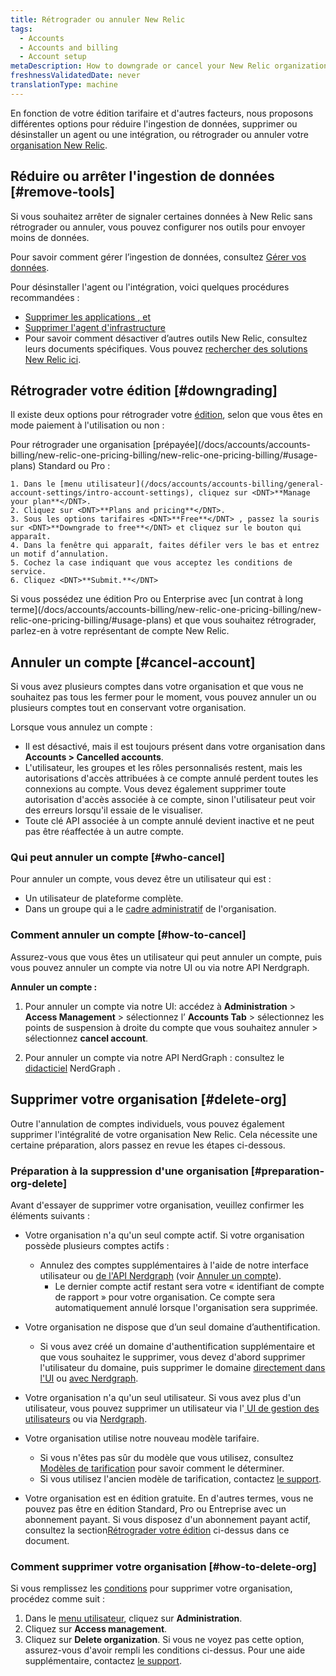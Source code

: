 ```yaml
---
title: Rétrograder ou annuler New Relic
tags:
  - Accounts
  - Accounts and billing
  - Account setup
metaDescription: How to downgrade or cancel your New Relic organization.
freshnessValidatedDate: never
translationType: machine
---
```


En fonction de votre édition tarifaire et d&apos;autres facteurs, nous proposons différentes options pour réduire l&apos;ingestion de données, supprimer ou désinstaller un agent ou une intégration, ou rétrograder ou annuler votre [organisation New Relic](/docs/accounts/accounts-billing/new-relic-one-pricing-users/new-relic-account-structure).

## Réduire ou arrêter l&apos;ingestion de données [#remove-tools]

Si vous souhaitez arrêter de signaler certaines données à New Relic sans rétrograder ou annuler, vous pouvez configurer nos outils pour envoyer moins de données.

Pour savoir comment gérer l’ingestion de données, consultez [Gérer vos données](/docs/telemetry-data-platform/get-data-new-relic/manage-data/manage-your-data).

Pour désinstaller l&apos;agent ou l&apos;intégration, voici quelques procédures recommandées :

* [Supprimer les applications <InlinePopover type="apm" />, <InlinePopover type="browser" />et<InlinePopover type="mobile" />](/docs/apm/new-relic-apm/maintenance/remove-applications-new-relic/)
* [Supprimer l&apos;agent d&apos;infrastructure](/docs/infrastructure/install-infrastructure-agent/update-or-uninstall/uninstall-infrastructure-agent/)
* Pour savoir comment désactiver d’autres outils New Relic, consultez leurs documents spécifiques. Vous pouvez [rechercher des solutions New Relic ici](https://newrelic.com/instant-observability/).

## Rétrograder votre édition [#downgrading]

Il existe deux options pour rétrograder votre [édition](/docs/accounts/accounts-billing/new-relic-one-pricing-billing/new-relic-one-pricing-billing/#editions), selon que vous êtes en mode paiement à l&apos;utilisation ou non :

<CollapserGroup>
  <Collapser id="payg-downgrade" title="Organisation à paiement à l'utilisation">
    Pour rétrograder une organisation [prépayée](/docs/accounts/accounts-billing/new-relic-one-pricing-billing/new-relic-one-pricing-billing/#usage-plans) Standard ou Pro :

    1. Dans le [menu utilisateur](/docs/accounts/accounts-billing/general-account-settings/intro-account-settings), cliquez sur <DNT>**Manage your plan**</DNT>.
    2. Cliquez sur <DNT>**Plans and pricing**</DNT>.
    3. Sous les options tarifaires <DNT>**Free**</DNT> , passez la souris sur <DNT>**Downgrade to free**</DNT> et cliquez sur le bouton qui apparaît.
    4. Dans la fenêtre qui apparaît, faites défiler vers le bas et entrez un motif d’annulation.
    5. Cochez la case indiquant que vous acceptez les conditions de service.
    6. Cliquez <DNT>**Submit.**</DNT>
  </Collapser>

  <Collapser id="contract-downgrade" title="Organisation avec contrats">
    Si vous possédez une édition Pro ou Enterprise avec [un contrat à long terme](/docs/accounts/accounts-billing/new-relic-one-pricing-billing/new-relic-one-pricing-billing/#usage-plans) et que vous souhaitez rétrograder, parlez-en à votre représentant de compte New Relic.
  </Collapser>
</CollapserGroup>

## Annuler un compte [#cancel-account]

Si vous avez plusieurs comptes dans votre organisation et que vous ne souhaitez pas tous les fermer pour le moment, vous pouvez annuler un ou plusieurs comptes tout en conservant votre organisation.

Lorsque vous annulez un compte :

* Il est désactivé, mais il est toujours présent dans votre organisation dans **Accounts &gt; Cancelled accounts**.
* L&apos;utilisateur, les groupes et les rôles personnalisés restent, mais les autorisations d&apos;accès attribuées à ce compte annulé perdent toutes les connexions au compte. Vous devez également supprimer toute autorisation d&apos;accès associée à ce compte, sinon l&apos;utilisateur peut voir des erreurs lorsqu&apos;il essaie de le visualiser.
* Toute clé API associée à un compte annulé devient inactive et ne peut pas être réaffectée à un autre compte.

### Qui peut annuler un compte [#who-cancel]

Pour annuler un compte, vous devez être un utilisateur qui est :

* Un utilisateur de plateforme complète.
* Dans un groupe qui a le [cadre administratif](/docs/accounts/accounts-billing/new-relic-one-user-management/user-management-concepts/#admin-settings) de l&apos;organisation.

### Comment annuler un compte [#how-to-cancel]

Assurez-vous que vous êtes un utilisateur qui peut annuler un compte, puis vous pouvez annuler un compte via notre UI ou via notre API Nerdgraph.

**Annuler un compte :**

1. Pour annuler un compte via notre UI: accédez à **Administration** &gt; **Access Management** &gt; sélectionnez l’ **Accounts Tab** &gt; sélectionnez les points de suspension à droite du compte que vous souhaitez annuler &gt; sélectionnez **cancel account**.

2. Pour annuler un compte via notre API NerdGraph : consultez le [didacticiel](/docs/apis/nerdgraph/examples/manage-accounts-nerdgraph) NerdGraph .

## Supprimer votre organisation [#delete-org]

Outre l&apos;annulation de comptes individuels, vous pouvez également supprimer l&apos;intégralité de votre organisation New Relic. Cela nécessite une certaine préparation, alors passez en revue les étapes ci-dessous.

### Préparation à la suppression d&apos;une organisation [#preparation-org-delete]

Avant d&apos;essayer de supprimer votre organisation, veuillez confirmer les éléments suivants :

* Votre organisation n&apos;a qu&apos;un seul compte actif. Si votre organisation possède plusieurs comptes actifs :
  * Annulez des comptes supplémentaires à l&apos;aide de notre interface utilisateur ou [de l&apos;API Nerdgraph](/docs/apis/nerdgraph/examples/manage-accounts-nerdgraph) (voir [Annuler un compte](#cancel-account)).
    * Le dernier compte actif restant sera votre « identifiant de compte de rapport » pour votre organisation. Ce compte sera automatiquement annulé lorsque l&apos;organisation sera supprimée.

* Votre organisation ne dispose que d’un seul domaine d’authentification.
  * Si vous avez créé un domaine d&apos;authentification supplémentaire et que vous souhaitez le supprimer, vous devez d&apos;abord supprimer l&apos;utilisateur du domaine, puis supprimer le domaine [directement dans l&apos;UI](https://forum.newrelic.com/s/hubtopic/aAXPh0000006Wd7OAE/delete-authentication-domains) ou [avec Nerdgraph](https://forum.newrelic.com/s/hubtopic/aAXPh000000664LOAQ/api-endpoint-to-delete-authentication-domains).

* Votre organisation n&apos;a qu&apos;un seul utilisateur. Si vous avez plus d&apos;un utilisateur, vous pouvez supprimer un utilisateur via l&apos;[ UI de gestion des utilisateurs](/docs/accounts/accounts-billing/new-relic-one-user-management/user-management-ui-and-tasks/#delete-users) ou via [Nerdgraph](/docs/apis/nerdgraph/examples/nerdgraph-manage-users/#delete-users).

* Votre organisation utilise notre nouveau modèle tarifaire.

  * Si vous n&apos;êtes pas sûr du modèle que vous utilisez, consultez [Modèles de tarification](/docs/accounts/original-accounts-billing/original-product-based-pricing/overview-pricing-models/#determine-pricing) pour savoir comment le déterminer.
  * Si vous utilisez l&apos;ancien modèle de tarification, contactez [le support](/docs/using-new-relic/welcome-new-relic/get-started/find-help-use-support-portal).

* Votre organisation est en édition gratuite. En d&apos;autres termes, vous ne pouvez pas être en édition Standard, Pro ou Entreprise avec un abonnement payant. Si vous disposez d&apos;un abonnement payant actif, consultez la section[Rétrograder votre édition](#downgrading) ci-dessus dans ce document.

### Comment supprimer votre organisation [#how-to-delete-org]

Si vous remplissez les [conditions](#delete-org) pour supprimer votre organisation, procédez comme suit :

1. Dans le [menu utilisateur](/docs/accounts/accounts-billing/general-account-settings/intro-account-settings), cliquez sur <DNT>**Administration**</DNT>.
2. Cliquez sur <DNT>**Access management**</DNT>.
3. Cliquez sur <DNT>**Delete organization**</DNT>. Si vous ne voyez pas cette option, assurez-vous d&apos;avoir rempli les conditions ci-dessus. Pour une aide supplémentaire, contactez [le support](/docs/using-new-relic/welcome-new-relic/get-started/find-help-use-support-portal).
